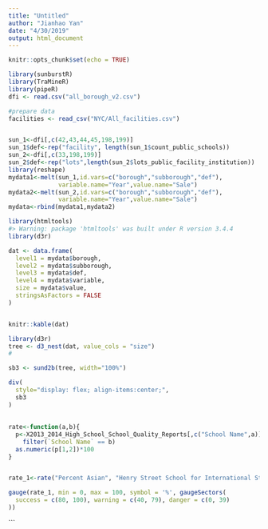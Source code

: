 ```yaml
---
title: "Untitled"
author: "Jianhao Yan"
date: "4/30/2019"
output: html_document
---
```


```r
knitr::opts_chunk$set(echo = TRUE)
```

```r
library(sunburstR)
library(TraMineR)
library(pipeR)
dfi <- read.csv("all_borough_v2.csv")
```





```r
#prepare data
facilities <- read_csv("NYC/All_facilities.csv")


sun_1<-dfi[,c(42,43,44,45,198,199)]
sun_1$def<-rep("facility", length(sun_1$count_public_schools))
sun_2<-dfi[,c(33,198,199)]
sun_2$def<-rep("lots",length(sun_2$lots_public_facility_institution))
library(reshape)
mydata1<-melt(sun_1,id.vars=c("borough","subborough","def"),
              variable.name="Year",value.name="Sale")
mydata2<-melt(sun_2,id.vars=c("borough","subborough","def"),
              variable.name="Year",value.name="Sale")
mydata<-rbind(mydata1,mydata2)

```


```r
library(htmltools)
#> Warning: package 'htmltools' was built under R version 3.4.4
library(d3r)

dat <- data.frame(
  level1 = mydata$borough,
  level2 = mydata$subborough,
  level3 = mydata$def,
  level4 = mydata$variable,
  size = mydata$value,
  stringsAsFactors = FALSE
)


knitr::kable(dat)


```


```r
library(d3r)
tree <- d3_nest(dat, value_cols = "size")
#
```





```r
sb3 <- sund2b(tree, width="100%")

div(
  style="display: flex; align-items:center;",
  sb3
)
```







##
```r


rate<-function(a,b){
  p<-X2013_2014_High_School_School_Quality_Reports[,c("School Name",a)]%>%
    filter(`School Name` == b)
  as.numeric(p[1,2])*100
}


rate_1<-rate("Percent Asian", "Henry Street School for International Studies")

gauge(rate_1, min = 0, max = 100, symbol = '%', gaugeSectors(
  success = c(80, 100), warning = c(40, 79), danger = c(0, 39)
))
```


















```




